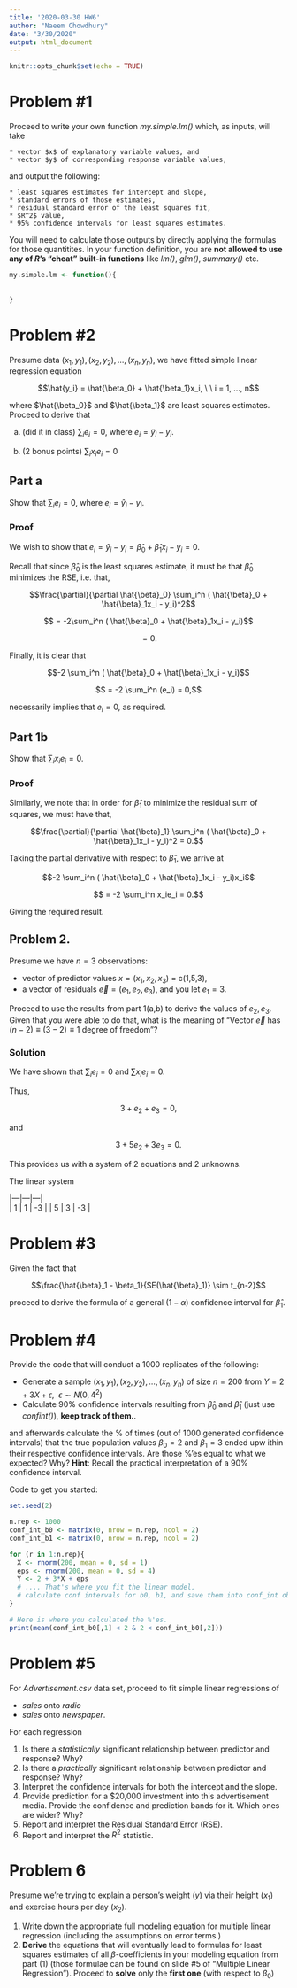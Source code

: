 ```yaml
---
title: '2020-03-30 HW6'
author: "Naeem Chowdhury"
date: "3/30/2020"
output: html_document
---
```


```r
knitr::opts_chunk$set(echo = TRUE)
```

# Problem #1

Proceed to write your own function _my.simple.lm()_ which, as inputs, will take

    * vector $x$ of explanatory variable values, and
    * vector $y$ of corresponding response variable values,
    
and output the following:

    * least squares estimates for intercept and slope,
    * standard errors of those estimates,
    * residual standard error of the least squares fit,
    * $R^2$ value,
    * 95% confidence intervals for least squares estimates.
    
You will need to calculate those outputs by directly applying the formulas for those quantitites. In your function definition, you are __not allowed to use any of $R$'s "cheat" built-in functions__ like _lm()_, _glm()_, _summary()_ etc.

```r
my.simple.lm <- function(){
  
  
}
```


# Problem #2

Presume data $(x_1, y_1), (x_2, y_2), ..., (x_n, y_n)$, we have fitted simple linear regression equation

$$\hat{y_i} = \hat{\beta_0} + \hat{\beta_1}x_i,  \ \ i = 1, ..., n$$

where $\hat{\beta_0}$ and $\hat{\beta_1}$ are least squares estimates. Proceed to derive that

(a) (did it in class) $\sum_i e_i = 0$, where $e_i = \hat{y}_i -y_i$.

(b) (2 bonus points) $\sum_i x_i e_i = 0$

## Part a
Show that $\sum_i e_i = 0$, where $e_i = \hat{y}_i - y_i$.

### Proof

  We wish to show that $e_i = \hat{y}_i - y_i = \hat{\beta}_0 + \hat{\beta}_1x_i - y_i= 0$.
  
  Recall that since $\hat{\beta}_0$ is the least squares estimate, it must be that $\hat{\beta}_0$ minimizes the RSE, i.e. that,
  
  $$\frac{\partial}{\partial \hat{\beta}_0} \sum_i^n ( \hat{\beta}_0 + \hat{\beta}_1x_i - y_i)^2$$
  
  $$ = -2\sum_i^n ( \hat{\beta}_0 + \hat{\beta}_1x_i - y_i)$$
  
  $$ = 0.$$
  
  Finally, it is clear that
  
  $$-2 \sum_i^n ( \hat{\beta}_0 + \hat{\beta}_1x_i - y_i)$$
  
  $$ = -2 \sum_i^n (e_i) = 0,$$
  
  necessarily implies that $e_i = 0$, as required.

## Part 1b

Show that $\sum_i x_i e_i = 0$.

### Proof

  Similarly, we note that in order for $\hat{\beta}_1$ to minimize the residual sum of squares, we must have that,
  
  $$\frac{\partial}{\partial \hat{\beta}_1} \sum_i^n ( \hat{\beta}_0 + \hat{\beta}_1x_i - y_i)^2 = 0.$$
  
  Taking the partial derivative with respect to $\hat{\beta}_1$, we arrive at 
  
  $$-2 \sum_i^n ( \hat{\beta}_0 + \hat{\beta}_1x_i - y_i)x_i$$
  
  $$ = -2 \sum_i^n x_ie_i = 0.$$
  
  Giving the required result.
  
## Problem 2.

Presume we have $n = 3$ observations:

  - vector of predictor values $x = (x_1, x_2, x_3)$ = c(1,5,3),
  - a vector of residuals $\vec{e} = (e_1, e_2, e_3)$, and you let $e_1 = 3$.
  
Proceed to use the results from part 1(a,b) to derive the values of $e_2, e_3$. Given that you were able to do that, what is the meaning of "Vector $\vec e$ has $(n-2) \equiv (3-2) \equiv 1$ degree of freedom"?

### Solution

  We have shown that $\sum_i e_i = 0$ and $\sum x_i e_i = 0$. 
  
  Thus,
  
  $$3 + e_2 + e_3 = 0,$$
  
  and
  
  $$3 + 5e_2 + 3e_3 = 0.$$
  
  This provides us with a system of 2 equations and 2 unknowns.
  
  The linear system
  
|---|---|---|  
| 1  |  1 | -3  |
| 5  |  3 | -3  | 

# Problem #3

Given the fact that 

$$\frac{\hat{\beta}_1 - \beta_1}{SE(\hat{\beta}_1)} \sim t_{n-2}$$

proceed to derive the formula of a general $(1- \alpha)%$ confidence interval for $\hat{\beta}_1$.

# Problem #4

Provide the code that will conduct a 1000 replicates of the following:

  * Generate a sample $(x_1,y_1), (x_2, y_2), ..., (x_n, y_n)$ of size $n = 200$ from $Y = 2+3X + \epsilon, \ \ \epsilon \sim N(0,4^2)$
  * Calculate 90% confidence intervals resulting from $\hat{\beta}_0$ and $\hat{\beta}_1$ (just use _confint()_), __keep track of them.__.

and afterwards calculate the % of times (out of 1000 generated confidence intervals) that the true population values $\beta_0 = 2$ and $\beta_1 = 3$ ended upw ithin their respective confidence intervals. Are those %'es equal to what we expected? Why? __Hint__: Recall the practical interpretation of a 90% confidence interval.

Code to get you started:

```r
set.seed(2)

n.rep <- 1000
conf_int_b0 <- matrix(0, nrow = n.rep, ncol = 2)
conf_int_b1 <- matrix(0, nrow = n.rep, ncol = 2)

for (r in 1:n.rep){
  X <- rnorm(200, mean = 0, sd = 1)
  eps <- rnorm(200, mean = 0, sd = 4)
  Y <- 2 + 3*X + eps
  # .... That's where you fit the linear model,
  # calculate conf intervals for b0, b1, and save them into conf_int objects
}

# Here is where you calculated the %'es.
print(mean(conf_int_b0[,1] < 2 & 2 < conf_int_b0[,2]))
```

# Problem #5

For _Advertisement.csv_ data set, proceed to fit simple linear regressions of

  * _sales_ onto _radio_
  * _sales_ onto _newspaper_.
  
For each regression

  1. Is there a _statistically_ significant relationship between predictor and response? Why?
  2. Is there a _practically_ significant relationship between predictor and response? Why?
  3. Interpret the confidence intervals for both the intercept and the slope.
  4. Provide prediction for a $20,000 investment into this advertisement media. Provide the confidence and prediction bands for it. Which ones are wider? Why?
  5. Report and interpret the Residual Standard Error (RSE).
  6. Report and interpret the $R^2$ statistic.
  
# Problem 6

Presume we're trying to explain a person's weight ($y$) via their height ($x_1$) and exercise hours per day ($x_2$).

  1. Write down the appropriate full modeling equation for multiple linear regression (including the assumptions on error terms.)
  2. __Derive__ the equations that will eventually lead to formulas for least squares estimates of all $\beta$-coefficients in your modeling equation from part (1) (those formulae can be found on slide #5 of "Multiple Linear Regression"). Proceed to __solve__ only the __first one__ (with respect to $\beta_0$)

